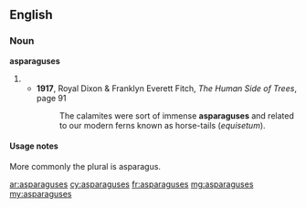 ==English==

===Noun===
'''asparaguses'''

# {{plural of|asparagus}}
#* '''1917''', Royal Dixon & Franklyn Everett Fitch, ''The Human Side of Trees'', page 91
#*: The calamites were sort of immense '''asparaguses''' and related to our modern ferns known as horse-tails (''equisetum'').

====Usage notes====
More commonly the plural is asparagus.

[[ar:asparaguses]]
[[cy:asparaguses]]
[[fr:asparaguses]]
[[mg:asparaguses]]
[[my:asparaguses]]